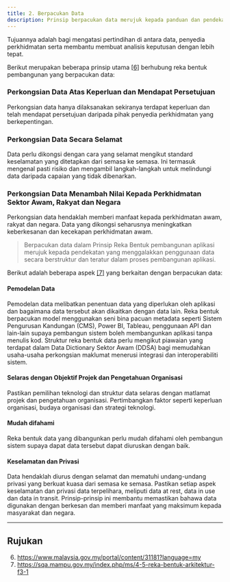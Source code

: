 ```yaml
---
title: 2. Berpacukan Data
description: Prinsip berpacukan data merujuk kepada panduan dan pendekatan yang memanfaatkan data dengan lebih efisien
---
```


Tujuannya adalah bagi mengatasi pertindihan di antara data, penyedia perkhidmatan serta membantu membuat analisis keputusan dengan lebih tepat.

Berikut merupakan beberapa prinsip utama [[6]](https://www.malaysia.gov.my/portal/content/31181?language=my) berhubung reka bentuk pembangunan yang berpacukan data:

### Perkongsian Data Atas Keperluan dan Mendapat Persetujuan

Perkongsian data hanya dilaksanakan sekiranya terdapat keperluan dan telah mendapat persetujuan daripada pihak penyedia perkhidmatan yang berkepentingan.

### Perkongsian Data Secara Selamat

Data perlu dikongsi dengan cara yang selamat mengikut standard keselamatan yang ditetapkan dari semasa ke semasa. Ini termasuk mengenal pasti risiko dan mengambil langkah-langkah untuk melindungi data daripada capaian yang tidak dibenarkan.

### Perkongsian Data Menambah Nilai Kepada Perkhidmatan Sektor Awam, Rakyat dan Negara

Perkongsian data hendaklah memberi manfaat kepada perkhidmatan awam, rakyat dan negara. Data yang dikongsi seharusnya meningkatkan keberkesanan dan kecekapan perkhidmatan awam.

> Berpacukan data dalam Prinsip Reka Bentuk pembangunan aplikasi merujuk kepada pendekatan yang menggalakkan penggunaan data secara berstruktur dan teratur dalam proses pembangunan aplikasi.

Berikut adalah beberapa aspek [[7]](https://sqa.mampu.gov.my/index.php/ms/4-5-reka-bentuk-arkitektur-f3-1) yang berkaitan dengan berpacukan data:

#### Pemodelan Data

Pemodelan data melibatkan penentuan data yang diperlukan oleh aplikasi dan bagaimana data tersebut akan dikaitkan dengan data lain.
Reka bentuk berpacukan model menggunakan seni bina pacuan metadata seperti Sistem Pengurusan Kandungan (CMS), Power BI, Tableau, penggunaan API dan lain-lain supaya pembangun sistem boleh membangunkan aplikasi tanpa menulis kod.
Struktur reka bentuk data perlu mengikut piawaian yang terdapat dalam Data Dictionary Sektor Awam (DDSA) bagi memudahkan usaha-usaha perkongsian maklumat menerusi integrasi dan interoperabiliti sistem.

#### Selaras dengan Objektif Projek dan Pengetahuan Organisasi

Pastikan pemilihan teknologi dan struktur data selaras dengan matlamat projek dan pengetahuan organisasi.
Pertimbangkan faktor seperti keperluan organisasi, budaya organisasi dan strategi teknologi.

#### Mudah difahami

Reka bentuk data yang dibangunkan perlu mudah difahami oleh pembangun sistem supaya dapat data tersebut dapat diuruskan dengan baik.

#### Keselamatan dan Privasi

Data hendaklah diurus dengan selamat dan mematuhi undang-undang privasi yang berkuat kuasa dari semasa ke semasa.
Pastikan setiap aspek keselamatan dan privasi data terpelihara, meliputi data at rest, data in use dan data in transit.
Prinsip-prinsip ini membantu memastikan bahawa data digunakan dengan berkesan dan memberi manfaat yang maksimum kepada masyarakat dan negara.

---

## Rujukan

6. https://www.malaysia.gov.my/portal/content/31181?language=my
7. https://sqa.mampu.gov.my/index.php/ms/4-5-reka-bentuk-arkitektur-f3-1
